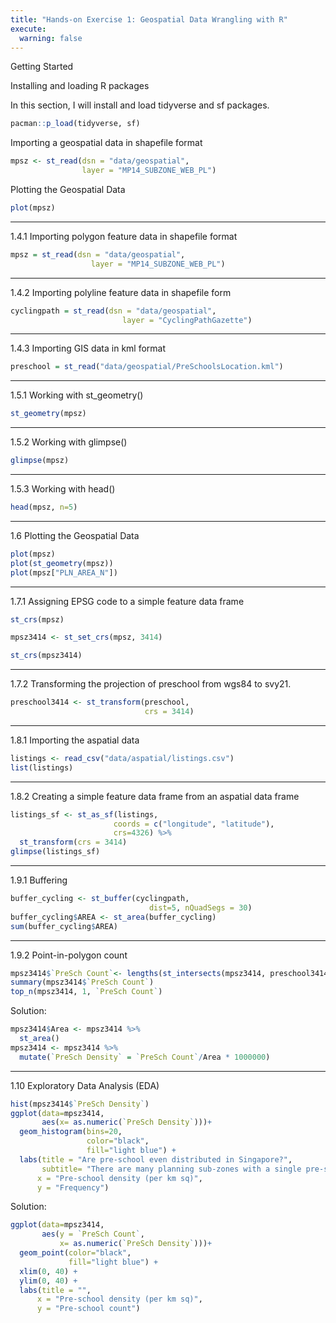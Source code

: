 ```yaml
---
title: "Hands-on Exercise 1: Geospatial Data Wrangling with R"
execute:
  warning: false
---
```


Getting Started

Installing and loading R packages

In this section, I will install and load tidyverse and sf packages.

```r
pacman::p_load(tidyverse, sf)
```

Importing a geospatial data in shapefile format

```r
mpsz <- st_read(dsn = "data/geospatial",
                layer = "MP14_SUBZONE_WEB_PL")
```

Plotting the Geospatial Data

```r
plot(mpsz)
```
______________________________________________

1.4.1 Importing polygon feature data in shapefile format

```r
mpsz = st_read(dsn = "data/geospatial", 
                  layer = "MP14_SUBZONE_WEB_PL")
```
______________________________________________
1.4.2 Importing polyline feature data in shapefile form
```r
cyclingpath = st_read(dsn = "data/geospatial", 
                         layer = "CyclingPathGazette")
```
______________________________________________
1.4.3 Importing GIS data in kml format
```r
preschool = st_read("data/geospatial/PreSchoolsLocation.kml")
```
______________________________________________
1.5.1 Working with st_geometry()
```r
st_geometry(mpsz)
```
______________________________________________
1.5.2 Working with glimpse()
```r
glimpse(mpsz)
```
______________________________________________
1.5.3 Working with head()
```r
head(mpsz, n=5)  
```
______________________________________________
1.6 Plotting the Geospatial Data
```r
plot(mpsz)
plot(st_geometry(mpsz))
plot(mpsz["PLN_AREA_N"])

```
______________________________________________
1.7.1 Assigning EPSG code to a simple feature data frame
```r
st_crs(mpsz)
```
```r
mpsz3414 <- st_set_crs(mpsz, 3414)
```
```r
st_crs(mpsz3414)
```
______________________________________________
1.7.2 Transforming the projection of preschool from wgs84 to svy21.
```r
preschool3414 <- st_transform(preschool, 
                              crs = 3414)
```
______________________________________________
1.8.1 Importing the aspatial data
```r
listings <- read_csv("data/aspatial/listings.csv")
list(listings) 
```
______________________________________________
1.8.2 Creating a simple feature data frame from an aspatial data frame
```r
listings_sf <- st_as_sf(listings, 
                       coords = c("longitude", "latitude"),
                       crs=4326) %>%
  st_transform(crs = 3414)
glimpse(listings_sf)
```
______________________________________________
1.9.1 Buffering
```r
buffer_cycling <- st_buffer(cyclingpath, 
                               dist=5, nQuadSegs = 30)
buffer_cycling$AREA <- st_area(buffer_cycling)
sum(buffer_cycling$AREA)
```
______________________________________________
1.9.2 Point-in-polygon count
```r
mpsz3414$`PreSch Count`<- lengths(st_intersects(mpsz3414, preschool3414))
summary(mpsz3414$`PreSch Count`)
top_n(mpsz3414, 1, `PreSch Count`)
```

Solution:
```r
mpsz3414$Area <- mpsz3414 %>%
  st_area()
mpsz3414 <- mpsz3414 %>%
  mutate(`PreSch Density` = `PreSch Count`/Area * 1000000)
```
______________________________________________
1.10 Exploratory Data Analysis (EDA)
```r
hist(mpsz3414$`PreSch Density`)
ggplot(data=mpsz3414, 
       aes(x= as.numeric(`PreSch Density`)))+
  geom_histogram(bins=20, 
                 color="black", 
                 fill="light blue") +
  labs(title = "Are pre-school even distributed in Singapore?",
       subtitle= "There are many planning sub-zones with a single pre-school, on the other hand, \nthere are two planning sub-zones with at least 20 pre-schools",
      x = "Pre-school density (per km sq)",
      y = "Frequency")
```
Solution:
```r
ggplot(data=mpsz3414, 
       aes(y = `PreSch Count`, 
           x= as.numeric(`PreSch Density`)))+
  geom_point(color="black", 
             fill="light blue") +
  xlim(0, 40) +
  ylim(0, 40) +
  labs(title = "",
      x = "Pre-school density (per km sq)",
      y = "Pre-school count")
```